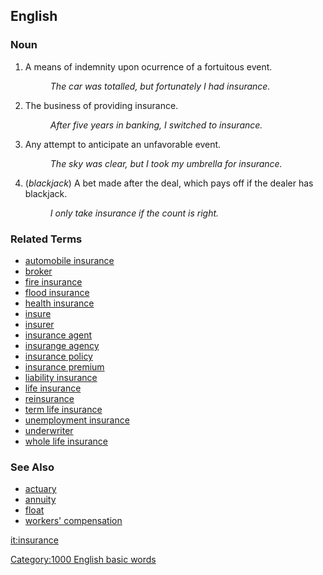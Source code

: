 ==English==

===Noun===
# A means of indemnity upon ocurrence of a fortuitous event.
#: ''The car was totalled, but fortunately I had insurance.''
# The business of providing insurance.
#: ''After five years in banking, I switched to insurance.''
# Any attempt to anticipate an unfavorable event.
#: ''The sky was clear, but I took my umbrella for insurance.''
# (''blackjack'') A bet made after the deal, which pays off if the dealer has blackjack.
#: ''I only take insurance if the count is right.''

===Related Terms===
*[[automobile insurance]]
*[[broker]]
*[[fire insurance]]
*[[flood insurance]]
*[[health insurance]]
*[[insure]]
*[[insurer]]
*[[insurance agent]]
*[[insurange agency]]
*[[insurance policy]]
*[[insurance premium]]
*[[liability insurance]]
*[[life insurance]]
*[[reinsurance]]
*[[term life insurance]]
*[[unemployment insurance]]
*[[underwriter]]
*[[whole life insurance]]


===See Also===
*[[actuary]]
*[[annuity]]
*[[float]]
*[[workers' compensation]]



[[it:insurance]]
[[Category:1000 English basic words]]